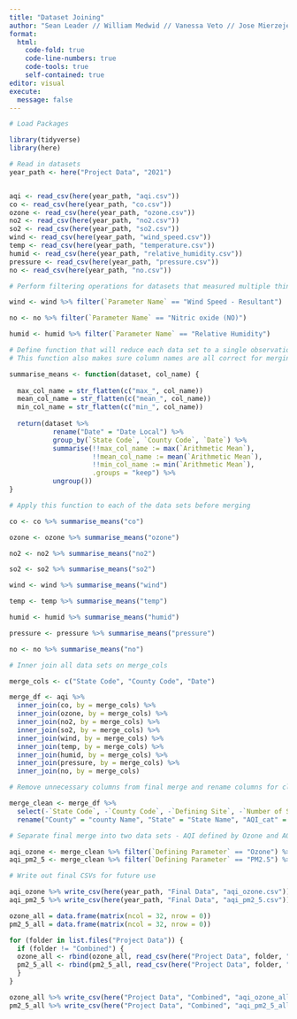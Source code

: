 ```yaml
---
title: "Dataset Joining"
author: "Sean Leader // William Medwid // Vanessa Veto // Jose Mierzejewski"
format: 
  html:
    code-fold: true
    code-line-numbers: true
    code-tools: true
    self-contained: true
editor: visual
execute:
  message: false
---
```


```r
# Load Packages

library(tidyverse)
library(here)
```

```r
# Read in datasets
year_path <- here("Project Data", "2021")


aqi <- read_csv(here(year_path, "aqi.csv"))
co <- read_csv(here(year_path, "co.csv"))
ozone <- read_csv(here(year_path, "ozone.csv"))
no2 <- read_csv(here(year_path, "no2.csv"))
so2 <- read_csv(here(year_path, "so2.csv"))
wind <- read_csv(here(year_path, "wind_speed.csv")) 
temp <- read_csv(here(year_path, "temperature.csv"))
humid <- read_csv(here(year_path, "relative_humidity.csv"))
pressure <- read_csv(here(year_path, "pressure.csv"))
no <- read_csv(here(year_path, "no.csv"))
```

```r
# Perform filtering operations for datasets that measured multiple things

wind <- wind %>% filter(`Parameter Name` == "Wind Speed - Resultant")

no <- no %>% filter(`Parameter Name` == "Nitric oxide (NO)")

humid <- humid %>% filter(`Parameter Name` == "Relative Humidity")
```

```r
# Define function that will reduce each data set to a single observation for each state/county/date combo
# This function also makes sure column names are all correct for merging

summarise_means <- function(dataset, col_name) {
  
  max_col_name = str_flatten(c("max_", col_name))
  mean_col_name = str_flatten(c("mean_", col_name))
  min_col_name = str_flatten(c("min_", col_name))
  
  return(dataset %>% 
           rename("Date" = "Date Local") %>% 
           group_by(`State Code`, `County Code`, `Date`) %>% 
           summarise(!!max_col_name := max(`Arithmetic Mean`), 
                     !!mean_col_name := mean(`Arithmetic Mean`), 
                     !!min_col_name := min(`Arithmetic Mean`),
                     .groups = "keep") %>%
           ungroup())
}
```

```r
# Apply this function to each of the data sets before merging

co <- co %>% summarise_means("co")

ozone <- ozone %>% summarise_means("ozone")

no2 <- no2 %>% summarise_means("no2")

so2 <- so2 %>% summarise_means("so2")

wind <- wind %>% summarise_means("wind")

temp <- temp %>% summarise_means("temp")

humid <- humid %>% summarise_means("humid")

pressure <- pressure %>% summarise_means("pressure")

no <- no %>% summarise_means("no")
```

```r
# Inner join all data sets on merge_cols

merge_cols <- c("State Code", "County Code", "Date")

merge_df <- aqi %>% 
  inner_join(co, by = merge_cols) %>%
  inner_join(ozone, by = merge_cols) %>%
  inner_join(no2, by = merge_cols) %>%
  inner_join(so2, by = merge_cols) %>%
  inner_join(wind, by = merge_cols) %>%
  inner_join(temp, by = merge_cols) %>% 
  inner_join(humid, by = merge_cols) %>%
  inner_join(pressure, by = merge_cols) %>%
  inner_join(no, by = merge_cols)
```

```r
# Remove unnecessary columns from final merge and rename columns for clarity

merge_clean <- merge_df %>% 
  select(-`State Code`, -`County Code`, -`Defining Site`, -`Number of Sites Reporting`) %>%
  rename("County" = "county Name", "State" = "State Name", "AQI_cat" = "Category") 
```

```r
# Separate final merge into two data sets - AQI defined by Ozone and AQI defined by PM2.5 (Particulate Pollution)

aqi_ozone <- merge_clean %>% filter(`Defining Parameter` == "Ozone") %>% select(-`Defining Parameter`)
aqi_pm2_5 <- merge_clean %>% filter(`Defining Parameter` == "PM2.5") %>% select(-`Defining Parameter`)
```

```r
# Write out final CSVs for future use

aqi_ozone %>% write_csv(here(year_path, "Final Data", "aqi_ozone.csv"))
aqi_pm2_5 %>% write_csv(here(year_path, "Final Data", "aqi_pm2_5.csv"))
```

```r
ozone_all = data.frame(matrix(ncol = 32, nrow = 0))
pm2_5_all = data.frame(matrix(ncol = 32, nrow = 0))

for (folder in list.files("Project Data")) {
  if (folder != "Combined") {
  ozone_all <- rbind(ozone_all, read_csv(here("Project Data", folder, "Final Data", "aqi_ozone.csv")))
  pm2_5_all <- rbind(pm2_5_all, read_csv(here("Project Data", folder, "Final Data", "aqi_pm2_5.csv")))
  }
}

ozone_all %>% write_csv(here("Project Data", "Combined", "aqi_ozone_all_years.csv"))
pm2_5_all %>% write_csv(here("Project Data", "Combined", "aqi_pm2_5_all_years.csv"))
```
